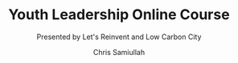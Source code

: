 ---
title: "Youth Leadership Online Course"
courseImage: "./assets/cover.jpg"
courseVideoID: "ts8c0FjkHDk"
subtitle: Presented by Let's Reinvent and Low Carbon City
author: "Chris Samiullah"
initialCTAText: "View Course"
initialCTAColor: "blue"
initialCTALink: "checkout"
initialCTATextColor: "white"
overviewHeading: "Course Overview"
---